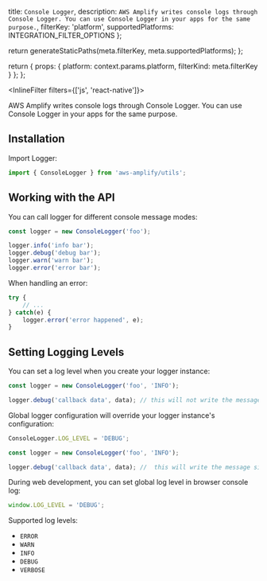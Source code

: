   title: `Console Logger`,
  description: `AWS Amplify writes console logs through Console Logger. You can use Console Logger in your apps for the same purpose.`,
  filterKey: 'platform',
  supportedPlatforms: INTEGRATION_FILTER_OPTIONS
};



  return generateStaticPaths(meta.filterKey, meta.supportedPlatforms);
};

  return {
    props: {
      platform: context.params.platform,
      filterKind: meta.filterKey
    }
  };
};

<InlineFilter filters={['js', 'react-native']}>

AWS Amplify writes console logs through Console Logger. You can use Console Logger in your apps for the same purpose.

## Installation

Import Logger:

```javascript
import { ConsoleLogger } from 'aws-amplify/utils';
```

## Working with the API

You can call logger for different console message modes:

```javascript
const logger = new ConsoleLogger('foo');

logger.info('info bar');
logger.debug('debug bar');
logger.warn('warn bar');
logger.error('error bar');
```

When handling an error:

```javascript
try {
    // ...
} catch(e) {
    logger.error('error happened', e);
}
```

## Setting Logging Levels

You can set a log level when you create your logger instance:

```javascript
const logger = new ConsoleLogger('foo', 'INFO');

logger.debug('callback data', data); // this will not write the message
```

Global logger configuration will override your logger instance's configuration:

```javascript
ConsoleLogger.LOG_LEVEL = 'DEBUG';

const logger = new ConsoleLogger('foo', 'INFO');

logger.debug('callback data', data); //  this will write the message since the global log level is 'DEBUG'
```

During web development, you can set global log level in browser console log:
```javascript
window.LOG_LEVEL = 'DEBUG';
```

Supported log levels:

* `ERROR`
* `WARN`
* `INFO`
* `DEBUG`
* `VERBOSE`

</InlineFilter>
